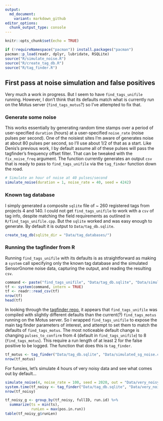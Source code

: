 ```yaml
---
output:
  md_document:
    variant: markdown_github
editor_options: 
  chunk_output_type: console
---
```


```r
knitr::opts_chunk$set(echo = TRUE)
```

```r
if (!requireNamespace("pacman")) install.packages("pacman")
pacman::p_load(readr, dplyr, lubridate, RSQLite)
source("R/simulate_noise.R")
source("R/create_tag_db.R")
source("R/tag_finder.R")
```

## First pass at noise simulation and false positives

Very much a work in progress. But I seem to have `find_tags_unifile` running. However, I don't think that its defaults match what is currently run on the Motus server (`find_tags_motus`?) so I've attempted to fix that.

### Generate some noise

This works essentially by generating random time stamps over a period of user-specified `duration` (hours) at a user-specified `noise_rate` (noise pulses per second). One of the noisiest sites I'm aware of generates noise at about 80 pulses per second, so I'll use about 1/2 of that as a start. Like Denis's previous work, I by default assume all of these pulses will pass the tagfinder's frequency offset filter. That can be tweaked with the `fix_noise_freq` argument. The function currently generates an output `csv` that is ready to pass to `find_tags_unifile` via the `tag_finder` function down the road.

```r
# Simulate an hour of noise at 40 pulses/second
simulate_noise(duration = 1, noise_rate = 40, seed = 4242)
```

### Known tag database

I simply generated a composite `sqlite` file of ~ 260 registered tags from projects 4 and 140. I could not get `find_tags_unifile` to work with a `csv` of tag info, despite matching the field requirements as outlined in `R/find_tags_unifile.cpp`. But the `sqlite` worked and was easy enough to generate. By default it is output to `Data/tag_db.sqlite`.

```r
create_tag_db(sqlite_dir = "Data/tag_databases/")
```

### Running the tagfinder from R

Running `find_tags_unifile` with its defaults is as straightforward as making a `system` call specifying only the known tag database and the simulated SensorGnome noise data, capturing the output, and reading the resulting `csv`.

```r
command <- paste("find_tags_unifile", "Data/tag_db.sqlite", "Data/simulated_sg_noise.csv")
tf <- system(command, intern = TRUE)
tf <- readr::read_csv(tf)
nrow(tf)
head(tf)
```

In looking through the [tagfinder repo](https://github.com/MotusWTS/find_tags), it appears that `find_tags_unifile` was compiled with slightly different defaults than the current(?) `find_tags_motus` running on the Motus server. So I wrapped `find_tags_unifile` to expose the main tag finder parameters of interest, and attempt to set them to match the defaults of `find_tags_motus`. The most noticeable default change is changing `pulses_to_confirm` from 4 (default in `find_tags_unifile`) to 8 (`find_tags_motus`). This require a run length of at least 2 for the false positive to be logged. The function that does this is `tag_finder`.

```r
tf_motus <- tag_finder("Data/tag_db.sqlite", "Data/simulated_sg_noise.csv")
nrow(tf_motus)
```

For funsies, let's simulate 4 hours of very noisy data and see what comes out by default...

```r
simulate_noise(4, noise_rate = 100, seed = 2020, out = "Data/very_noisy.csv")
system.time(tf_noisy <- tag_finder("Data/tag_db.sqlite", "Data/very_noisy.csv"))
nrow(tf_noisy)

tf_noisy_g <- group_by(tf_noisy, fullID, run.id) %>%
  summarize(ts = min(ts),
            runLen = max(pos.in.run))
table(tf_noisy_g$runLen)
```


